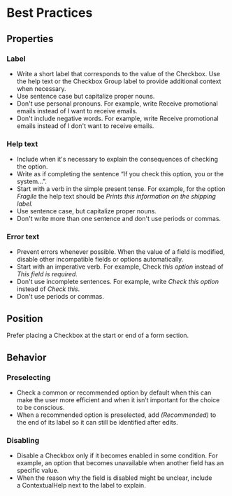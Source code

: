 # Best Practices

## Properties

### Label

- Write a short label that corresponds to the value of the Checkbox. Use the help text or the Checkbox Group label to provide additional context when necessary.
- Use sentence case but capitalize proper nouns.
- Don't use personal pronouns. For example, write Receive promotional emails instead of I want to receive emails.
- Don't include negative words. For example, write Receive promotional emails instead of I don't want to receive emails.

### Help text

- Include when it's necessary to explain the consequences of checking the option.
- Write as if completing the sentence “If you check this option, you or the system…”.
- Start with a verb in the simple present tense. For example, for the option *Fragile* the help text should be *Prints this information on the shipping label.*
- Use sentence case, but capitalize proper nouns.
- Don't write more than one sentence and don't use periods or commas.

### Error text

- Prevent errors whenever possible. When the value of a field is modified, disable other incompatible fields or options automatically.
- Start with an imperative verb. For example, Check *this option* instead of *This field is required.*
- Don't use incomplete sentences. For example, write *Check this option* instead of *Check this*.
- Don't use periods or commas.

## Position

Prefer placing a Checkbox at the start or end of a form section.

## Behavior

### Preselecting

- Check a common or recommended option by default when this can make the user more efficient and when it isn’t important for the choice to be conscious.
- When a recommended option is preselected, add *(Recommended)* to the end of its label so it can still be identified after edits.

### Disabling

- Disable a Checkbox only if it becomes enabled in some condition. For example, an option that becomes unavailable when another field has an specific value.
- When the reason why the field is disabled might be unclear, include a ContextualHelp next to the label to explain.
